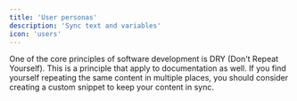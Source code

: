 ```yaml
---
title: 'User personas'
description: 'Sync text and variables'
icon: 'users'
---
```


One of the core principles of software development is DRY (Don't Repeat
Yourself). This is a principle that apply to documentation as
well. If you find yourself repeating the same content in multiple places, you
should consider creating a custom snippet to keep your content in sync.
